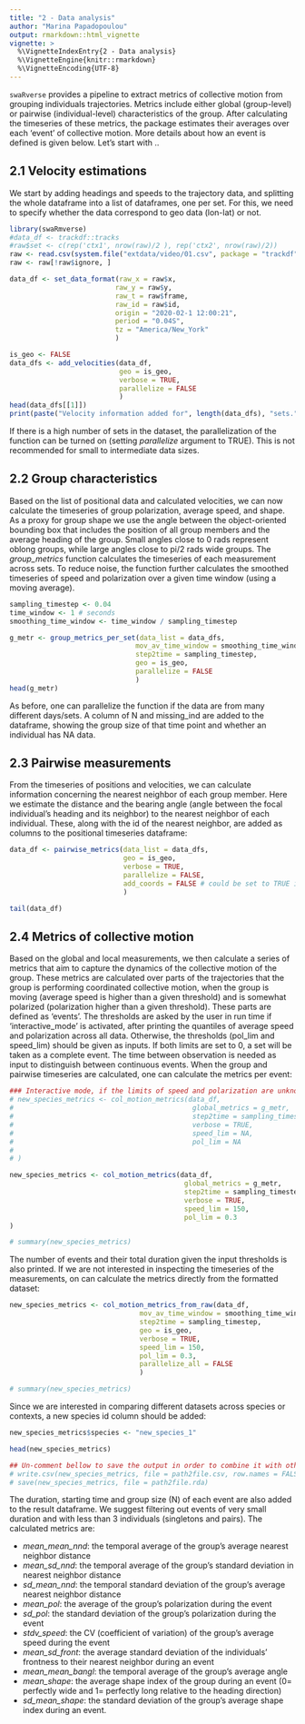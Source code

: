 ```yaml
---
title: "2 - Data analysis"
author: "Marina Papadopoulou"
output: rmarkdown::html_vignette
vignette: >
  %\VignetteIndexEntry{2 - Data analysis}
  %\VignetteEngine{knitr::rmarkdown}
  %\VignetteEncoding{UTF-8}
---
```


`swaRverse` provides a pipeline to extract metrics of collective motion from grouping individuals trajectories. Metrics include either global (group-level) or pairwise (individual-level) characteristics of the group. After calculating the timeseries of these metrics, the package estimates their averages over each 'event' of collective motion. More details about how an event is defined is given below. Let's start with ..


## 2.1 Velocity estimations 

We start by adding headings and speeds to the trajectory data, and splitting the whole dataframe into a list of dataframes, one per set. For this, we need to specify whether the data correspond to geo data (lon-lat) or not. 
```r
library(swaRmverse)
#data_df <- trackdf::tracks
#raw$set <- c(rep('ctx1', nrow(raw)/2 ), rep('ctx2', nrow(raw)/2))
raw <- read.csv(system.file("extdata/video/01.csv", package = "trackdf"))
raw <- raw[!raw$ignore, ]

data_df <- set_data_format(raw_x = raw$x,
                          raw_y = raw$y,
                          raw_t = raw$frame,
                          raw_id = raw$id,
                          origin = "2020-02-1 12:00:21",
                          period = "0.04S",
                          tz = "America/New_York"
                          )

is_geo <- FALSE
data_dfs <- add_velocities(data_df,
                           geo = is_geo,
                           verbose = TRUE,
                           parallelize = FALSE
                           )
head(data_dfs[[1]])
print(paste("Velocity information added for", length(data_dfs), "sets."))
```

If there is a high number of sets in the dataset, the parallelization of the function can be turned on (setting _parallelize_ argument to TRUE). This is not recommended for small to intermediate data sizes.

## 2.2 Group characteristics 

Based on the list of positional data and calculated velocities, we can now calculate the timeseries of group polarization, average speed, and shape. As a proxy for group shape we use the angle between the object-oriented bounding box that includes the position of all group members and the average heading of the group. Small angles close to 0 rads represent oblong groups, while large angles close to pi/2 rads wide groups. The _group_metrics_ function calculates the timeseries of each measurement across sets. To reduce noise, the function further calculates the smoothed timeseries of speed and polarization over a given time window (using a moving average).

```r

sampling_timestep <- 0.04
time_window <- 1 # seconds
smoothing_time_window <- time_window / sampling_timestep

g_metr <- group_metrics_per_set(data_list = data_dfs,
                               mov_av_time_window = smoothing_time_window,
                               step2time = sampling_timestep,
                               geo = is_geo,
                               parallelize = FALSE
                               )
head(g_metr)

```

As before, one can parallelize the function if the data are from many different days/sets. A column of N and missing_ind are added to the dataframe, showing the group size of that time point and whether an individual has NA data.

## 2.3 Pairwise measurements  

From the timeseries of positions and velocities, we can calculate information concerning the nearest neighbor of each group member. Here we estimate the distance and the bearing angle (angle between the focal individual's heading and its neighbor) to the nearest neighbor of each individual. These, along with the id of the nearest neighbor, are added as columns to the positional timeseries dataframe:

```r

data_df <- pairwise_metrics(data_list = data_dfs,
                            geo = is_geo,
                            verbose = TRUE,
                            parallelize = FALSE,
                            add_coords = FALSE # could be set to TRUE if the relative positions of neighbors are needed 
                            )

tail(data_df)
```

## 2.4 Metrics of collective motion

Based on the global and local measurements, we then calculate a series of metrics that aim to capture the dynamics of the collective motion of the group. These metrics are calculated over parts of the trajectories that the group is performing coordinated collective motion, when the group is moving (average speed is higher than a given threshold) and is somewhat polarized (polarization higher than a given threshold). These parts are defined as 'events'. The thresholds are asked by the user in run time if 'interactive_mode' is activated, after printing the quantiles of average speed and polarization across all data. Otherwise, the thresholds (pol_lim and speed_lim) should be given as inputs. If both limits are set to 0, a set will be taken as a complete event. The time between observation is needed as input to distinguish between continuous events. When the group and pairwise timeseries are calculated, one can calculate the metrics per event:

```r

### Interactive mode, if the limits of speed and polarization are unknown
# new_species_metrics <- col_motion_metrics(data_df,
#                                            global_metrics = g_metr,
#                                            step2time = sampling_timestep,
#                                            verbose = TRUE,
#                                            speed_lim = NA,
#                                            pol_lim = NA
#                                             
# )

new_species_metrics <- col_motion_metrics(data_df,
                                           global_metrics = g_metr,
                                           step2time = sampling_timestep,
                                           verbose = TRUE,
                                           speed_lim = 150,
                                           pol_lim = 0.3
)

# summary(new_species_metrics)

```

The number of events and their total duration given the input thresholds is also printed. If we are not interested in inspecting the timeseries of the measurements, on can calculate the metrics directly from the formatted dataset: 

```r

new_species_metrics <- col_motion_metrics_from_raw(data_df,
                                mov_av_time_window = smoothing_time_window,
                                step2time = sampling_timestep,
                                geo = is_geo,
                                verbose = TRUE,
                                speed_lim = 150,
                                pol_lim = 0.3,
                                parallelize_all = FALSE
                                )

# summary(new_species_metrics)

```

Since we are interested in comparing different datasets across species or contexts, a new species id column should be added:

```r

new_species_metrics$species <- "new_species_1"

head(new_species_metrics)

## Un-comment bellow to save the output in order to combine it with other datasets (replace 'path2file' with appropriate local path and name).
# write.csv(new_species_metrics, file = path2file.csv, row.names = FALSE) # OR R object
# save(new_species_metrics, file = path2file.rda) 

```

The duration, starting time and group size (N) of each event are also added to the result dataframe. We suggest filtering out events of very small duration and with less than 3 individuals (singletons and pairs). The calculated metrics are:

* _mean_mean_nnd_: the temporal average of the group's average nearest neighbor distance
* _mean_sd_nnd_: the temporal average of the group's standard deviation in nearest neighbor distance
* _sd_mean_nnd_: the temporal standard deviation of the group's average nearest neighbor distance     
* _mean_pol_: the average of the group's polarization during the event
* _sd_pol_: the standard deviation of the group's polarization during the event
* _stdv_speed_: the CV (coefficient of variation) of the group's average speed during the event
* _mean_sd_front_: the average standard deviation of the individuals' frontness to their nearest neighbor during an event
* _mean_mean_bangl_: the temporal average of the group's average angle
* _mean_shape_: the average shape index of the group during an event (0= perfectly wide and 1= perfectly long relative to the heading direction)
* _sd_mean_shape_: the standard deviation of the group's average shape index during an event.
